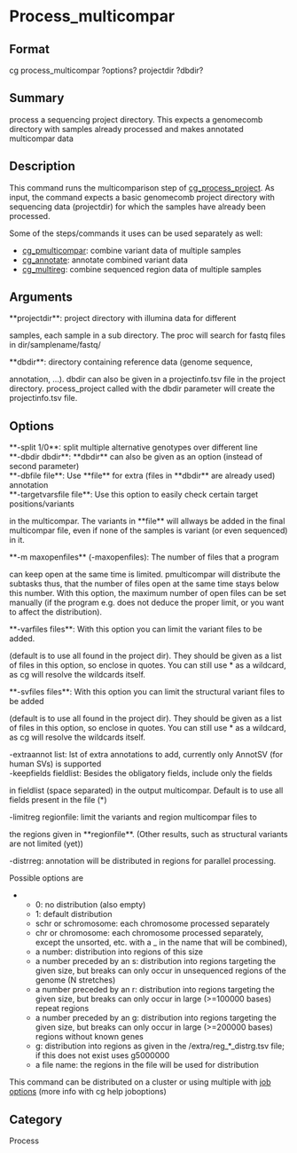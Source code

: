 = Process_multicompar =

== Format ==
cg process_multicompar ?options? projectdir ?dbdir?

== Summary ==
process a sequencing project directory. 
This expects a genomecomb directory with samples already processed and
makes annotated multicompar data

== Description ==
This command runs the multicomparison step of [[cg_process_project]].
As input, the command expects a basic genomecomb project directory with
sequencing data (projectdir) for which the samples have already been processed.

Some of the steps/commands it uses can be used separately as well:
* [[cg_pmulticompar]]: combine variant data of multiple samples
* [[cg_annotate]]: annotate combined variant data
* [[cg_multireg]]: combine sequenced region data of multiple samples

== Arguments ==
; **projectdir**: project directory with illumina data for different
samples, each sample in a sub directory. The proc will search for fastq
files in dir/samplename/fastq/
; **dbdir**: directory containing reference data (genome sequence,
annotation, ...). dbdir can also be given in a projectinfo.tsv file in the
project directory. process_project called with the dbdir parameter will
create the projectinfo.tsv file.

== Options ==
; **-split 1/0**: split multiple alternative genotypes over different line
; **-dbdir dbdir**: **dbdir** can also be given as an option (instead of second parameter)
; **-dbfile file**: Use **file** for extra (files in **dbdir** are already used) annotation 
; **-targetvarsfile file**: Use this option to easily check certain target positions/variants
in the multicompar. The variants in **file** will allways be added in the 
final multicompar file, even if none of the samples is variant (or even sequenced) in it.
; **-m maxopenfiles** (-maxopenfiles): The number of files that a program
can keep open at the same time is limited. pmulticompar will distribute
the subtasks thus, that the number of files open at the same time stays
below this number. With this option, the maximum number of open files can
be set manually (if the program e.g. does not deduce the proper limit, or
you want to affect the distribution).
; **-varfiles files**: With this option you can limit the variant files to be added.
(default is to use all found in the project dir).
They should be given as a list of files in this option, so enclose in
quotes. You can still use * as a wildcard, as cg will resolve the wildcards itself.
; **-svfiles files**: With this option you can limit the structural variant files to be added
(default is to use all found in the project dir).
They should be given as a list of files in this option, so enclose in
quotes. You can still use * as a wildcard, as cg will resolve the wildcards itself.
; -extraannot list: lst of extra annotations to add, currently only AnnotSV (for human SVs) is supported
; -keepfields fieldlist: Besides the obligatory fields, include only the fields
in fieldlist (space separated) in the output multicompar. Default is to use all fields
present in the file (*)
; -limitreg regionfile: limit the variants and region multicompar files to
the regions given in **regionfile**. (Other results, such as structural
variants are not limited (yet))
; -distrreg: annotation will be distributed in regions for parallel processing.
Possible options are
** 0: no distribution (also empty)
** 1: default distribution
** schr or schromosome: each chromosome processed separately
** chr or chromosome: each chromosome processed separately, except the unsorted, etc. with a _ in the name that will be combined),
** a number: distribution into regions of this size
** a number preceded by an s: distribution into regions targeting the given size, but breaks can only occur in unsequenced regions of the genome (N stretches)
** a number preceded by an r: distribution into regions targeting the given size, but breaks can only occur in large (>=100000 bases) repeat regions
** a number preceded by an g: distribution into regions targeting the given size, but breaks can only occur in large (>=200000 bases) regions without known genes
** g: distribution into regions as given in the <refdir>/extra/reg_*_distrg.tsv file; if this does not exist uses g5000000
** a file name: the regions in the file will be used for distribution

This command can be distributed on a cluster or using multiple with [[joboptions|job options]] (more info with cg help joboptions)

== Category ==
Process
